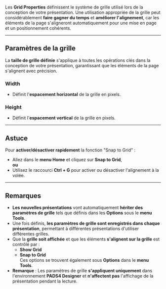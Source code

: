 Les **Grid Properties** définissent le système de grille utilisé lors de la conception de votre présentation. Une utilisation appropriée de la grille peut considérablement **faire gagner du temps** et **améliorer l'alignement**, car les éléments de la page s'aligneront automatiquement pour une mise en page et un positionnement cohérents.

***

## **Paramètres de la grille**

La **taille de grille définie** s'applique à toutes les opérations clés dans la conception de votre présentation, garantissant que les éléments de la page s'alignent avec précision.

### **Width**

* Définit l'**espacement horizontal** de la grille en pixels.

### **Height**

* Définit l'**espacement vertical** de la grille en pixels.

***

## **Astuce**

Pour **activer/désactiver rapidement** la fonction "Snap to Grid" :

* Allez dans le **menu Home** et cliquez sur **Snap to Grid**,\
  **ou**
* Utilisez le raccourci **Ctrl + G** pour activer ou désactiver l'alignement à la volée.

***

## **Remarques**

* **Les nouvelles présentations** vont automatiquement **hériter des paramètres de grille** tels que définis dans les **Options** sous le **menu Tools**.
* Une fois définis, **les paramètres de grille sont enregistrés dans chaque présentation**, permettant à différentes présentations d'utiliser différentes grilles.
* Que la **grille soit affichée** et que les éléments **s'alignent sur la grille** est contrôlé par :
  * **Show Grid**
  * **Snap to Grid**\
    Ces options se trouvent également sous **Options** dans le **menu Tools**.
* **Remarque** : Les paramètres de grille **s'appliquent uniquement** dans l'environnement **PADS4 Designer** et **n'affectent pas** l'affichage de la présentation pendant la lecture.
